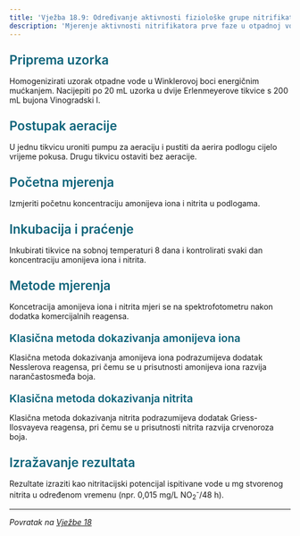 ```yaml
---
title: 'Vježba 18.9: Određivanje aktivnosti fiziološke grupe nitrifikatora prve faze u Vinogradski I. bujonu'
description: 'Mjerenje aktivnosti nitrifikatora prve faze u otpadnoj vodi'
---
```


<h3 style="color: #096279; font-size: 1.4rem; font-weight: 600; margin: 1.5rem 0 1rem 0;">Priprema uzorka</h3>

Homogenizirati uzorak otpadne vode u Winklerovoj boci energičnim mućkanjem. Nacijepiti po 20 mL uzorka u dvije Erlenmeyerove tikvice s 200 mL bujona Vinogradski I.

<h3 style="color: #096279; font-size: 1.4rem; font-weight: 600; margin: 1.5rem 0 1rem 0;">Postupak aeracije</h3>

U jednu tikvicu uroniti pumpu za aeraciju i pustiti da aerira podlogu cijelo vrijeme pokusa. Drugu tikvicu ostaviti bez aeracije.

<h3 style="color: #096279; font-size: 1.4rem; font-weight: 600; margin: 1.5rem 0 1rem 0;">Početna mjerenja</h3>

Izmjeriti početnu koncentraciju amonijeva iona i nitrita u podlogama.

<h3 style="color: #096279; font-size: 1.4rem; font-weight: 600; margin: 1.5rem 0 1rem 0;">Inkubacija i praćenje</h3>

Inkubirati tikvice na sobnoj temperaturi 8 dana i kontrolirati svaki dan koncentraciju amonijeva iona i nitrita.

<h3 style="color: #096279; font-size: 1.4rem; font-weight: 600; margin: 1.5rem 0 1rem 0;">Metode mjerenja</h3>

Koncetracija amonijeva iona i nitrita mjeri se na spektrofotometru nakon dodatka komercijalnih reagensa.

<h4 style="color: #096279; font-size: 1.2rem; font-weight: 600; margin: 1.2rem 0 0.8rem 0;">Klasična metoda dokazivanja amonijeva iona</h4>

Klasična metoda dokazivanja amonijeva iona podrazumijeva dodatak Nesslerova reagensa, pri čemu se u prisutnosti amonijeva iona razvija narančastosmeđa boja.

<h4 style="color: #096279; font-size: 1.2rem; font-weight: 600; margin: 1.2rem 0 0.8rem 0;">Klasična metoda dokazivanja nitrita</h4>

Klasična metoda dokazivanja nitrita podrazumijeva dodatak Griess-Ilosvayeva reagensa, pri čemu se u prisutnosti nitrita razvija crvenoroza boja.

<h3 style="color: #096279; font-size: 1.4rem; font-weight: 600; margin: 1.5rem 0 1rem 0;">Izražavanje rezultata</h3>

Rezultate izraziti kao nitritacijski potencijal ispitivane vode u mg stvorenog nitrita u određenom vremenu (npr. 0,015 mg/L NO<sub>2</sub><sup>-</sup>/48 h).

---

*Povratak na [Vježbe 18](/poglavlje-18/vjezba-18)*


